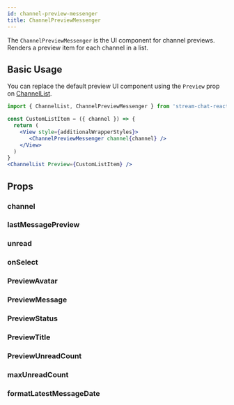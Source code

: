 ```yaml
---
id: channel-preview-messenger
title: ChannelPreviewMessenger
---
```



The `ChannelPreviewMessenger` is the UI component for channel previews. Renders a preview item for each channel in a list.


## Basic Usage

You can replace the default preview UI component using the `Preview` prop on [ChannelList](../core-components/channellist#preview).

```jsx
import { ChannelList, ChannelPreviewMessenger } from 'stream-chat-react-native';

const CustomListItem = ({ channel }) => {
  return (
    <View style={additionalWrapperStyles}>
       <ChannelPreviewMessenger channel{channel} />
    </View>
  )
}
<ChannelList Preview={CustomListItem} />
```

## Props

### channel

<Channel/>

### lastMessagePreview

<LastMessagePreview/>

### unread

<Unread/>

### onSelect

<OnSelect/>

### PreviewAvatar

<PreviewAvatar/>

### PreviewMessage

<PreviewMessage/>

### PreviewStatus

<PreviewStatus/>

### PreviewTitle

<PreviewTitle/>

### PreviewUnreadCount

<PreviewUnreadCount/>

### maxUnreadCount

<MaxUnreadCount/>

### formatLatestMessageDate

<FormatLatestMessageDate/>